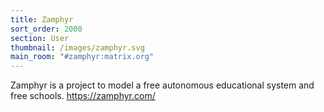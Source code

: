 ```yaml
---
title: Zamphyr
sort_order: 2000
section: User
thumbnail: /images/zamphyr.svg
main_room: "#zamphyr:matrix.org"
---
```


Zamphyr is a project to model a free autonomous educational system and free schools. <https://zamphyr.com/>
